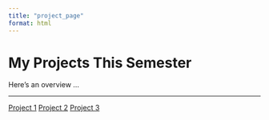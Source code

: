 ```yaml
---
title: "project_page"
format: html
---
```


# My Projects This Semester {.tabset .tabset-pills}

Here’s an overview …

------------------------------------------------------------------------

:::: project-buttons
::: project-buttons
<a class="btn btn-primary m-1" href="./w01/First_Quarto_File.qmd">Project 1</a> <a class="btn btn-primary m-1" href="./w02/Second_Quarto_File.qmd">Project 2</a> <a class="btn btn-primary m-1" href="./w03/Third_Quarto_File.qmd">Project 3</a>
:::
::::
